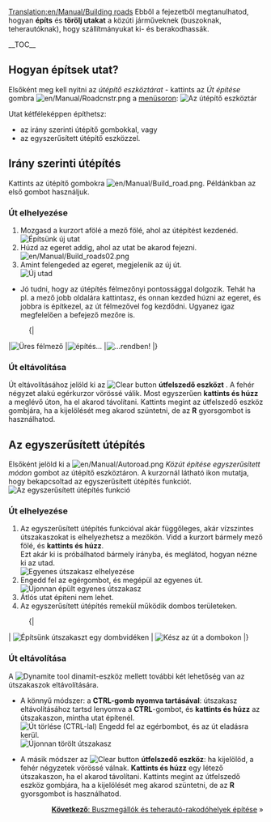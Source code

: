 [[Translation:en/Manual/Building roads]]
{{hu/Manual/Tutorial/Oktatás}}
<!-- for search bot mainly -->
Ebből a fejezetből megtanulhatod, hogyan '''építs''' és '''törölj utakat''' a közúti járműveknek (buszoknak, teherautóknak), hogy szállítmányukat ki- és berakodhassák.

__TOC__

==Hogyan építsek utat?==

Elsőként meg kell nyitni az ''útépítő eszköztárat'' - kattints az ''Út építése'' gombra [[File:en/Manual/Roadcnstr.png]] a [[hu/Manual/Felhasználói felület#a-menusor|menüsoron]]:
[[File:hu/Manual/Road construction.png|none|frame|Az útépítő eszköztár]]

Utat kétféleképpen építhetsz:
* az irány szerinti útépítő gombokkal, vagy
* az egyszerűsített útépítő eszközzel.

== Irány szerinti útépítés ==

Kattints az útépítő gombokra [[File:en/Manual/Build road.png]]. Példánkban az első gombot használjuk. 

=== Út elhelyezése ===
#Mozgasd a kurzort afölé a mező fölé, ahol az útépítést kezdenéd.<br/>[[File:en/Manual/Build roads01.png|none|frame|Építsünk új utat]]
#Húzd az egeret addig, ahol az utat be akarod fejezni. <br/>[[File:en/Manual/Build roads02.png|none|frame]]
#Amint felengeded az egeret, megjelenik az új út.<br/>[[File:en/Manual/Build roads03.png|none|frame|Új utad]]

* Jó tudni, hogy az útépítés félmezőnyi pontossággal dolgozik. Tehát ha pl. a mező jobb oldalára kattintasz, és onnan kezded húzni az egeret, és jobbra is építkezel, az út félmezővel fog kezdődni. Ugyanez igaz megfelelően a befejező mezőre is. 
:{|
|[[File:en/Manual/Build roads04.png|none|frame|Üres félmező]]
|[[File:en/Manual/Build roads05.png|none|frame|építés...]]
|[[File:en/Manual/Build roads06.png|none|frame|...rendben!]]
|}
=== Út eltávolítása === 
Út eltávolításához jelöld ki az [[File:en/Manual/Toggle clear active.png|Clear button]] '''útfelszedő eszközt''' . A fehér négyzet alakú egérkurzor vörössé válik. Most egyszerűen '''kattints és húzz''' a meglévő úton, ha el akarod távolítani. Kattints megint az útfelszedő eszköz gombjára, ha a kijelölését meg akarod szüntetni, de az '''R''' gyorsgombot is használhatod.

== Az egyszerűsített útépítés ==
Elsőként jelöld ki a [[File:en/Manual/Autoroad.png]] ''Közút építése egyszerűsített módon'' gombot az útépítő eszköztáron. A kurzornál látható ikon mutatja, hogy bekapcsoltad az egyszerűsített útépítés funkciót.
[[File:en/Manual/AutoroadTut1.png|none|frame|Az egyszerűsített útépítés funkció]]

=== Út elhelyezése ===
# Az egyszerűsített útépítés funkcióval akár függőleges, akár vízszintes útszakaszokat is elhelyezhetsz a mezőkön. Vidd a kurzort bármely mező fölé, és '''kattints és húzz'''. <br/> Ezt akár ki is próbálhatod bármely irányba, és meglátod, hogyan nézne ki az utad. <br/>[[File:en/Manual/AutoroadTut2.png|none|frame|Egyenes útszakasz elhelyezése]]
#Engedd fel az egérgombot, és megépül az egyenes út.<br/>[[File:en/Manual/AutoroadTut3.png|none|frame|Újonnan épült egyenes útszakasz ]]
#Átlós utat építeni nem lehet.
#Az egyszerűsített útépítés remekül működik dombos területeken.
:{|
| [[File:en/Manual/AutoroadTut5.png|none|frame|Építsünk útszakaszt egy dombvidéken]]
| [[File:en/Manual/AutoroadTut6.png|none|frame|Kész az út a dombokon]]
|}
=== Út eltávolítása ===
A [[File:en/Manual/Clear title.png|Dynamite tool]] dinamit-eszköz mellett további két lehetőség van az útszakaszok eltávolítására. 

*A könnyű módszer: a '''CTRL-gomb nyomva tartásával''': útszakasz eltávolításához tartsd lenyomva a '''CTRL'''-gombot, és '''kattints és húzz''' az útszakaszon, mintha utat építenél.<br/>[[File:en/Manual/AutoroadTut7.png|none|frame|Út törlése (CTRL-lal)]] Engedd fel az egérbombot, és az út eladásra kerül.<br/>[[File:en/Manual/AutoroadTut8.png|none|frame|Újonnan törölt útszakasz]]

*A másik módszer az [[File:en/Manual/Toggle clear active.png|Clear button]] '''útfelszedő eszköz''': ha kijelölöd, a fehér négyzetek vörössé válnak. '''Kattints és húzz''' egy létező útszakaszon, ha el akarod távolítani. Kattints megint az útfelszedő eszköz gombjára, ha a kijelölését meg akarod szüntetni, de az '''R''' gyorsgombot is használhatod.

<span style="float: right">[[hu/Manual/Megállók és rakodók építése|'''Következő''': Buszmegállók és teherautó-rakodóhelyek építése]] &raquo;</span>